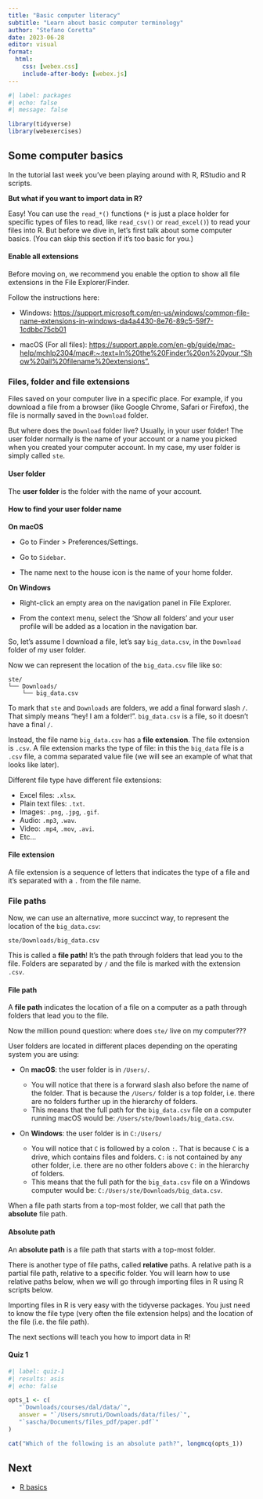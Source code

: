 ```yaml
---
title: "Basic computer literacy"
subtitle: "Learn about basic computer terminology"
author: "Stefano Coretta"
date: 2023-06-28
editor: visual
format: 
  html:
    css: [webex.css]
    include-after-body: [webex.js]
---
```


```r
#| label: packages
#| echo: false
#| message: false

library(tidyverse)
library(webexercises)
```

## Some computer basics

In the tutorial last week you've been playing around with R, RStudio and R scripts.

**But what if you want to import data in R?**

Easy! You can use the `read_*()` functions (`*` is just a place holder for specific types of files to read, like `read_csv()` or `read_excel()`) to read your files into R. But before we dive in, let's first talk about some computer basics. (You can skip this section if it's too basic for you.)

::: callout-warning
#### Enable all extensions

Before moving on, we recommend you enable the option to show all file extensions in the File Explorer/Finder.

Follow the instructions here:

-   Windows: <https://support.microsoft.com/en-us/windows/common-file-name-extensions-in-windows-da4a4430-8e76-89c5-59f7-1cdbbc75cb01>

-   macOS (For all files): <https://support.apple.com/en-gb/guide/mac-help/mchlp2304/mac#:~:text=In%20the%20Finder%20on%20your,“Show%20all%20filename%20extensions”.>
:::

### Files, folder and file extensions

Files saved on your computer live in a specific place. For example, if you download a file from a browser (like Google Chrome, Safari or Firefox), the file is normally saved in the `Download` folder.

But where does the `Download` folder live? Usually, in your user folder! The user folder normally is the name of your account or a name you picked when you created your computer account. In my case, my user folder is simply called `ste`.

::: callout-tip
#### User folder

The **user folder** is the folder with the name of your account.
:::

::: {.callout-note collapse="true"}
#### How to find your user folder name

**On macOS**

-   Go to Finder \> Preferences/Settings.

-   Go to `Sidebar`.

-   The name next to the house icon is the name of your home folder.

**On Windows**

-   Right-click an empty area on the navigation panel in File Explorer.

-   From the context menu, select the 'Show all folders' and your user profile will be added as a location in the navigation bar.
:::

So, let's assume I download a file, let's say `big_data.csv`, in the `Download` folder of my user folder.

Now we can represent the location of the `big_data.csv` file like so:

```         
ste/
└── Downloads/
    └── big_data.csv
```

To mark that `ste` and `Downloads` are folders, we add a final forward slash `/`. That simply means "hey! I am a folder!". `big_data.csv` is a file, so it doesn't have a final `/`.

Instead, the file name `big_data.csv` has a **file extension**. The file extension is `.csv`. A file extension marks the type of file: in this the `big_data` file is a `.csv` file, a comma separated value file (we will see an example of what that looks like later).

Different file type have different file extensions:

-   Excel files: `.xlsx`.
-   Plain text files: `.txt`.
-   Images: `.png`, `.jpg`, `.gif`.
-   Audio: `.mp3`, `.wav`.
-   Video: `.mp4`, `.mov`, `.avi`.
-   Etc...

::: callout-tip
#### File extension

A file extension is a sequence of letters that indicates the type of a file and it's separated with a `.` from the file name.
:::

### File paths

Now, we can use an alternative, more succinct way, to represent the location of the `big_data.csv`:

`ste/Downloads/big_data.csv`

This is called a **file path**! It's the path through folders that lead you to the file. Folders are separated by `/` and the file is marked with the extension `.csv`.

::: callout-tip
#### File path

A **file path** indicates the location of a file on a computer as a path through folders that lead you to the file.
:::

Now the million pound question: where does `ste/` live on my computer???

User folders are located in different places depending on the operating system you are using:

-   On **macOS**: the user folder is in `/Users/`.

    -   You will notice that there is a forward slash also before the name of the folder. That is because the `/Users/` folder is a top folder, i.e. there are no folders further up in the hierarchy of folders.
    -   This means that the full path for the `big_data.csv` file on a computer running macOS would be: `/Users/ste/Downloads/big_data.csv`.

-   On **Windows**: the user folder is in `C:/Users/`

    -   You will notice that `C` is followed by a colon `:`. That is because `C` is a drive, which contains files and folders. `C:` is not contained by any other folder, i.e. there are no other folders above `C:` in the hierarchy of folders.
    -   This means that the full path for the `big_data.csv` file on a Windows computer would be: `C:/Users/ste/Downloads/big_data.csv`.

When a file path starts from a top-most folder, we call that path the **absolute** file path.

::: callout-tip
#### Absolute path

An **absolute path** is a file path that starts with a top-most folder.
:::

There is another type of file paths, called **relative** paths. A relative path is a partial file path, relative to a specific folder. You will learn how to use relative paths below, when we will go through importing files in R using R scripts below.

Importing files in R is very easy with the tidyverse packages. You just need to know the file type (very often the file extension helps) and the location of the file (i.e. the file path).

The next sections will teach you how to import data in R!

::: callout-note
#### Quiz 1

```r
#| label: quiz-1
#| results: asis
#| echo: false

opts_1 <- c(
   "`Downloads/courses/dal/data/`",
   answer = "`/Users/smruti/Downloads/data/files/`",
   "`sascha/Documents/files_pdf/paper.pdf`"
)

cat("Which of the following is an absolute path?", longmcq(opts_1))
```
:::

::: callout-note
## Next

-   [R basics](r-basics.qmd)
:::
